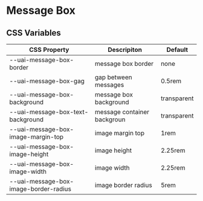 
<Meta title="Components/MessageBox/Css Variables" />

# Message Box

## CSS Variables

| CSS Property                          | Descripiton                 | Default     |
| ------------------------------------- | --------------------------- | ----------- |
| --uai-message-box-border              | message box border          | none        |
| --uai-message-box-gag                 | gap between messages        | 0.5rem      |
| --uai-message-box-background          | message box background      | transparent |
| --uai-message-box-text-background     | message container backgroun | transparent |
| --uai-message-box-image-margin-top    | image margin top            | 1rem        |
| --uai-message-box-image-height        | image height                | 2.25rem     |
| --uai-message-box-image-width         | image width                 | 2.25rem     |
| --uai-message-box-image-border-radius | image border radius         | 5rem        |
